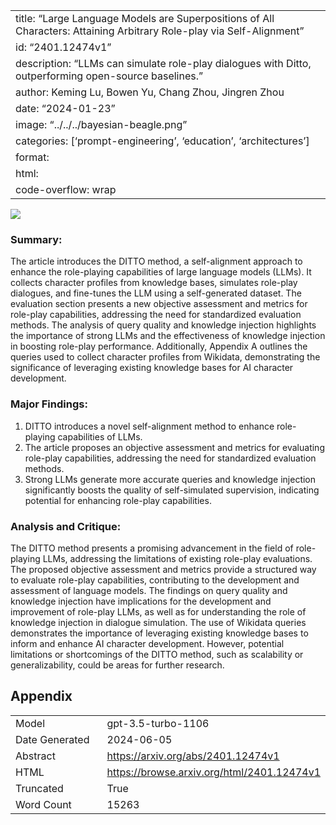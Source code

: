
---
title: "Large Language Models are Superpositions of All Characters: Attaining Arbitrary Role-play via Self-Alignment"
id: "2401.12474v1"
description: "LLMs can simulate role-play dialogues with Ditto, outperforming open-source baselines."
author: Keming Lu, Bowen Yu, Chang Zhou, Jingren Zhou
date: "2024-01-23"
image: "../../../bayesian-beagle.png"
categories: ['prompt-engineering', 'education', 'architectures']
format:
  html:
    code-overflow: wrap
---

![](../../../bayesian-beagle.png)

### Summary:

The article introduces the DITTO method, a self-alignment approach to enhance the role-playing capabilities of large language models (LLMs). It collects character profiles from knowledge bases, simulates role-play dialogues, and fine-tunes the LLM using a self-generated dataset. The evaluation section presents a new objective assessment and metrics for role-play capabilities, addressing the need for standardized evaluation methods. The analysis of query quality and knowledge injection highlights the importance of strong LLMs and the effectiveness of knowledge injection in boosting role-play performance. Additionally, Appendix A outlines the queries used to collect character profiles from Wikidata, demonstrating the significance of leveraging existing knowledge bases for AI character development.

### Major Findings:
1. DITTO introduces a novel self-alignment method to enhance role-playing capabilities of LLMs.
2. The article proposes an objective assessment and metrics for evaluating role-play capabilities, addressing the need for standardized evaluation methods.
3. Strong LLMs generate more accurate queries and knowledge injection significantly boosts the quality of self-simulated supervision, indicating potential for enhancing role-play capabilities.

### Analysis and Critique:
The DITTO method presents a promising advancement in the field of role-playing LLMs, addressing the limitations of existing role-play evaluations. The proposed objective assessment and metrics provide a structured way to evaluate role-play capabilities, contributing to the development and assessment of language models. The findings on query quality and knowledge injection have implications for the development and improvement of role-play LLMs, as well as for understanding the role of knowledge injection in dialogue simulation. The use of Wikidata queries demonstrates the importance of leveraging existing knowledge bases to inform and enhance AI character development. However, potential limitations or shortcomings of the DITTO method, such as scalability or generalizability, could be areas for further research.

## Appendix

|          |          |
|----------|----------|
| Model     | gpt-3.5-turbo-1106       |
| Date Generated     | 2024-06-05       |
| Abstract | [https://arxiv.org/abs/2401.12474v1](https://arxiv.org/abs/2401.12474v1)        |
| HTML     | [https://browse.arxiv.org/html/2401.12474v1](https://browse.arxiv.org/html/2401.12474v1)       |
| Truncated       | True       |
| Word Count       | 15263       |